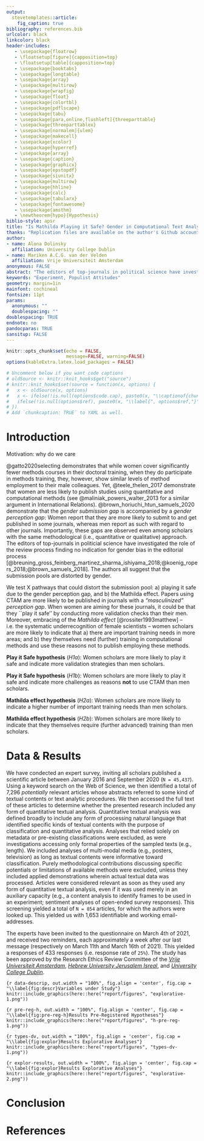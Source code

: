 ```yaml
---
output: 
  stevetemplates::article:
    fig_caption: true
bibliography: references.bib
urlcolor: black
linkcolor: black
header-includes:
   - \usepackage{floatrow}
   - \floatsetup[figure]{capposition=top}
   - \floatsetup[table]{capposition=top}
   - \usepackage{booktabs}
   - \usepackage{longtable}
   - \usepackage{array}
   - \usepackage{multirow}
   - \usepackage{wrapfig}
   - \usepackage{float}
   - \usepackage{colortbl}
   - \usepackage{pdflscape}
   - \usepackage{tabu}
   - \usepackage[para,online,flushleft]{threeparttable}
   - \usepackage{threeparttablex}
   - \usepackage[normalem]{ulem}
   - \usepackage{makecell}
   - \usepackage{xcolor}
   - \usepackage{hyperref}
   - \usepackage{array}   
   - \usepackage{caption}
   - \usepackage{graphicx}
   - \usepackage{epstopdf}
   - \usepackage{siunitx}
   - \usepackage{multirow}
   - \usepackage{hhline}
   - \usepackage{calc}
   - \usepackage{tabularx}
   - \usepackage{fontawesome}
   - \usepackage{amsthm}
   - \newtheorem{hypo}{Hypothesis}
biblio-style: apsr
title: "Is Mathilda Playing it Safe? Gender in Computational Text Analysis Methods"
thanks: "Replication files are available on the author's Github account (https://anonymous.4open.science/r/gender-ctam-CBA3/README.md). **Current version**: `r format(Sys.time(), '%B %d, %Y')`; **Corresponding author**: Mariken A.C.G. van der Velden"
author:
- name: Alona Dolinsky
  affiliation: University College Dublin
- name: Mariken A.C.G. van der Velden
  affiliation: Vrije Universiteit Amsterdam
anonymous: FALSE
abstract: "The editors of top-journals in political science have investigated the role of the review process finding no indication for gender bias in the editorial process. They suggest that the submission pools are distorted by gender. We test some pathways that could distort the submission pool: a) playing it safe due to the gender perception gap, and b) the Mathilda effect. Papers using Computational Text Analysis Methods are more likely to be published in journals with a 'masculinized' perception gap. When women are aiming for these journals, they might 'play it safe' by conducting more validation checks than their male colleagues. Moreover, embracing the Mathilda effect – i.e. the systematic under-recognition of female scientists – women scholars are more likely to indicate that a) there are important training needs in more areas; and b) they themselves need (further) training in computational methods and use these reasons not to publish employing these methods. We test these claims using a ) an unique content analysis of research articles published in the top 20 journals in communication science, political science, sociology and psychology between 2016 and 2020, identifying all 854 articles that involved some form of quantitative textual analysis; and b) an expert survey with all authors of quantitative text analytic research identified via said content analysis, which inquired about researchers’ considerations and concerns in the application of computational text analytic strategies."
keywords: "Experiment, Populist Attitudes"
geometry: margin=1in
mainfont: cochineal
fontsize: 11pt
params:
  anonymous: ""
  doublespacing: ""
doublespacing: TRUE
endnote: no
pandocparas: TRUE
sansitup: FALSE
---
```


```r
knitr::opts_chunk$set(echo = FALSE,
                      message=FALSE, warning=FALSE)
options(kableExtra.latex.load_packages = FALSE)

# Uncomment below if you want code captions
# oldSource <- knitr::knit_hooks$get("source")
# knitr::knit_hooks$set(source = function(x, options) {
#   x <- oldSource(x, options)
#   x <- ifelse(!is.null(options$code.cap), paste0(x, "\\captionof{chunk}{", options$code.cap,"}"), x)
#   ifelse(!is.null(options$ref), paste0(x, "\\label{", options$ref,"}"), x)
# })
# Add `chunkcaption: TRUE` to YAML as well.
```

# Introduction

Motivation: why do we care

@gatto2020selecting demonstrates that while women cover significantly fewer methods courses in their doctoral training, when they do participate in methods training, they, however, show similar levels of method employment to their male colleagues.
Yet, @teele_thelen_2017 demonstrate that women are less likely to publish studies  using quantitative and computational methods (see @maliniak_powers_walter_2013 for a similar argument in International Relations).
@brown_horiuchi_htun_samuels_2020 demonstrate that the _gender submission gap_ is accompanied by a _gender perception gap_: Women report that they are more likely to submit to and get published in some journals, whereas men report as such with regard to other journals. Importantly, these gaps are observed even among scholars with the same methodological (i.e., quantitative or qualitative) approach.
The editors of top-journals in politicial science have investigated the role of the review process finding no indication for gender bias in the editorial process [@breuning_gross_feinberg_martinez_sharma_ishiyama_2018;@koenig_ropers_2018;@brown_samuels_2018].
The authors all suggest that the submission pools are distorted by gender.

We test X pathways that could distort the submission pool: a) playing it safe due to the gender perception gap, and b) the Mathilda effect.
Papers using CTAM are more likely to be published in journals with a _"masculinized" perception gap_.
When women are aiming for these journals, it could be that they ``play it safe'' by conducting more validation checks than their men.
Moreover, embracing of the _Mathilda effect_ [@rossiter1993matthew] -- i.e. the systematic underrecognition of female scientists -- women scholars are more likely to indicate that a) there are important training needs in more areas; and b) they themselves need (further) training in computational methods and use these reasons not to publish employing these methods.

**Play it Safe hypothesis** (_H1a_):  Women scholars are more likely to play it safe and indicate more validation strategies than men scholars.

**Play it Safe hypothesis** (_H1b_): Women scholars are more likely to play it safe and indicate more challenges as reasons **not** to use CTAM than men scholars.

**Mathilda effect hypothesis** (_H2a_):  Women scholars are more likely to indicate a higher number of important training needs than men scholars.

**Mathilda effect hypothesis** (_H2b_):  Women scholars are more likely to indicate that they themselves require (further advanced) training than men scholars.


# Data \& Results
We have condected an expert survey, inviting all scholars published a scientific article between January 2016 and September 2020 (`N = 45,437`).
Using a keyword search on the Web of Science, we then identified a total of 7,296 _potentially_ relevant articles whose abstracts referred to some kind of textual contents or text analytic procedures.
We then accessed the full text of these articles to determine whether the presented research included any form of quantitative textual analysis. 
Quantitative textual analysis was defined broadly to include any form of processing natural language that identified specific kinds of textual contents with the purpose of classification and quantitative analysis.
Analyses that relied solely on metadata or pre-existing classifications were excluded, as were investigations accessing only formal properties of the sampled texts (e.g., length).
We included analyses of multi-modal media (e.g., posters, television) as long as textual contents were informative toward classification.
Purely methodological contributions discussing specific potentials or limitations of available methods were excluded, unless they included applied demonstrations wherein actual textual data was processed.
Articles were considered relevant as soon as they used any form of quantitative textual analysis, even if it was used merely in an auxiliary capacity (e.g., a content analysis to identify frames to be used in an experiment; sentiment analyses of open-ended survey responses).
This screening yielded a total of `N = 854` articles, for which the authors were looked up.
This yielded us with 1,653 identifiable and working email-addresses. 

The experts have been invited to the questionnaire on March 4th of 2021, and received two reminders, each approximately a week after our last message (respectively on March 11th and March 16th of 2021).
This yielded a responses of 433 responses (i.e. response rate of `25%`).
The study has been approved by the Research Ethics Review Committee of the [_Vrije Universiteit Amsterdam_](#), [_Hebrew University Jerusalem Isreal_](#), and [_University College Dublin_](#).



```{r data-descrip, out.width = "100%", fig.align = 'center', fig.cap = "\\label{fig:descr}Variables under Study"}
knitr::include_graphics(here::here("report/figures", "explorative-1.png"))
```

```{r pre-reg-h, out.width = "100%", fig.align = 'center', fig.cap = "\\label{fig:pre-reg-h}Results Pre-Registered Hypotheses"}
knitr::include_graphics(here::here("report/figures", "h-pre-reg-1.png"))
```

```{r types-dv, out.width = "100%", fig.align = 'center', fig.cap = "\\label{fig:explor}Results Explorative Analyses"}
knitr::include_graphics(here::here("report/figures", "types-dv-1.png"))
```

```{r explor-results, out.width = "100%", fig.align = 'center', fig.cap = "\\label{fig:explor}Results Explorative Analyses"}
knitr::include_graphics(here::here("report/figures", "explorative-2.png"))
```


# Conclusion


\newpage
# References



